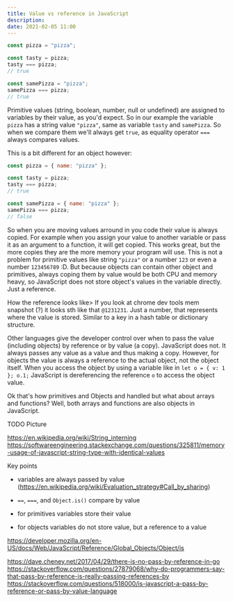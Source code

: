 ```yaml
---
title: Value vs reference in JavaScript
description: 
date: 2021-02-05 11:00
---
```




```javascript
const pizza = "pizza";

const tasty = pizza;
tasty === pizza;
// true

const samePizza = "pizza";
samePizza === pizza;
// true
```

Primitive values (string, boolean, number, null or undefined) are assigned to variables by their value, as you'd expect. So in our example the variable
`pizza` has a string value `"pizza"`, same as variable `tasty` and `samePizza`. So when we compare them we'll always get `true`, as equality operator `===` always compares values.

This is a bit different for an object however:

```javascript
const pizza = { name: "pizza" };

const tasty = pizza;
tasty === pizza;
// true

const samePizza = { name: "pizza" };
samePizza === pizza;
// false
```



So when you are moving values arround in you code their value is always copied. For example when you assign your value to another variable or pass it as an argument to a function, it will get copied. This works great, but the more copies they are the more memory your program will use. This is not a problem for primitive values like string `"pizza"` or a number `123` or even a number `123456789` :D. But because objects can contain other object and primitives, always coping them by value would be both CPU and memory heavy, so JavaScript does not store object's values in the variable directly. Just a reference.

How the reference looks like> If you look at chrome dev tools mem snapshot (?) it looks sth like that `@1231231`. Just a number, that represents where the value is stored. Similar to a key in a hash table or dictionary structure.

Other languages give the developer control over when to pass the value (including objects) by reference or by value (a copy). JavaScript does not. It always passes any value as a value and thus making a copy. However, for objects the value is always a reference to the actual object, not the object itself. When you access the object by using a variable like in `let o = { v: 1 }; o.1;` JavaScript is dereferencing the reference `o` to access the object value.

Ok that's how primitives and Objects and handled but what about arrays and functions? Well, both arrays and functions are also objects in JavaScript. 

TODO Picture


https://en.wikipedia.org/wiki/String_interning
https://softwareengineering.stackexchange.com/questions/325811/memory-usage-of-javascript-string-type-with-identical-values



Key points
- variables are always passed by value (https://en.wikipedia.org/wiki/Evaluation_strategy#Call_by_sharing)

- `==`, `===`, and `Object.is()` compare by value
- for primitives variables store their value
- for objects variables do not store value, but a reference to a value


https://developer.mozilla.org/en-US/docs/Web/JavaScript/Reference/Global_Objects/Object/is



https://dave.cheney.net/2017/04/29/there-is-no-pass-by-reference-in-go
https://stackoverflow.com/questions/27879068/why-do-programmers-say-that-pass-by-reference-is-really-passing-references-by
https://stackoverflow.com/questions/518000/is-javascript-a-pass-by-reference-or-pass-by-value-language
